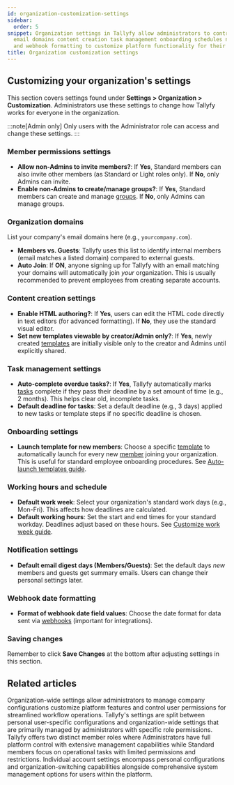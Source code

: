 ```yaml
---
id: organization-customization-settings
sidebar:
  order: 5
snippet: Organization settings in Tallyfy allow administrators to control member permissions
  email domains content creation task management onboarding schedules notifications
  and webhook formatting to customize platform functionality for their company.
title: Organization customization settings
---
```


## Customizing your organization's settings

This section covers settings found under **Settings > Organization > Customization**. Administrators use these settings to change how Tallyfy works for everyone in the organization.

:::note[Admin only]
Only users with the Administrator role can access and change these settings.
:::

### Member permissions settings

*   **Allow non-Admins to invite members?**: If **Yes**, Standard members can also invite other members (as Standard or Light roles only). If **No**, only Admins can invite.
*   **Enable non-Admins to create/manage groups?**: If **Yes**, Standard members can create and manage [groups](/products/pro/documenting/groups/). If **No**, only Admins can manage groups.

### Organization domains

List your company's email domains here (e.g., `yourcompany.com`).

*   **Members vs. Guests**: Tallyfy uses this list to identify internal members (email matches a listed domain) compared to external guests.
*   **Auto Join**: If **ON**, anyone signing up for Tallyfy with an email matching your domains will automatically join *your* organization. This is usually recommended to prevent employees from creating separate accounts.

### Content creation settings

*   **Enable HTML authoring?**: If **Yes**, users can edit the HTML code directly in text editors (for advanced formatting). If **No**, they use the standard visual editor.
*   **Set new templates viewable by creator/Admin only?**: If **Yes**, newly created [templates](/products/pro/documenting/templates/) are initially visible only to the creator and Admins until explicitly shared.

### Task management settings

*   **Auto-complete overdue tasks?**: If **Yes**, Tallyfy automatically marks [tasks](/products/pro/tracking-and-tasks/tasks/) complete if they pass their deadline by a set amount of time (e.g., 2 months). This helps clear old, incomplete tasks.
*   **Default deadline for tasks**: Set a default deadline (e.g., 3 days) applied to new tasks or template steps if no specific deadline is chosen.

### Onboarding settings

*   **Launch template for new members**: Choose a specific [template](/products/pro/documenting/templates/) to automatically launch for every new [member](/products/pro/documenting/members/) joining your organization. This is useful for standard employee onboarding procedures. See [Auto-launch templates guide](/products/pro/settings/org-settings/how-to-auto-launch-templates-for-new-members/).

### Working hours and schedule

*   **Default work week**: Select your organization's standard work days (e.g., Mon-Fri). This affects how deadlines are calculated.
*   **Default working hours**: Set the start and end times for your standard workday. Deadlines adjust based on these hours.
    See [Customize work week guide](/products/pro/settings/org-settings/how-to-adjust-task-deadlines-to-work-week/).

### Notification settings

*   **Default email digest days (Members/Guests)**: Set the default days *new* members and guests get summary emails. Users can change their personal settings later.

### Webhook date formatting

*   **Format of webhook date field values**: Choose the date format for data sent via [webhooks](/products/pro/integrations/webhooks/) (important for integrations).

### Saving changes

Remember to click **Save Changes** at the bottom after adjusting settings in this section.


## Related articles
<CardGrid>
<LinkTitleCard header="<b>Settings > Organization settings</b>" href="/products/pro/settings/org-settings/" > Organization-wide settings allow administrators to manage company configurations customize platform features and control user permissions for streamlined workflow operations. </LinkTitleCard>
<LinkTitleCard header="<b>Pro > Settings</b>" href="/products/pro/settings/" > Tallyfy's settings are split between personal user-specific configurations and organization-wide settings that are primarily managed by administrators with specific role permissions. </LinkTitleCard>
<LinkTitleCard header="<b>Members > Standard and Admin members</b>" href="/products/pro/documenting/members/standard-admin-members/" > Tallyfy offers two distinct member roles where Administrators have full platform control with extensive management capabilities while Standard members focus on operational tasks with limited permissions and restrictions. </LinkTitleCard>
<LinkTitleCard header="<b>Settings > Personal settings</b>" href="/products/pro/settings/personal-settings/" > Individual account settings encompass personal configurations and organization-switching capabilities alongside comprehensive system management options for users within the platform. </LinkTitleCard>
</CardGrid>